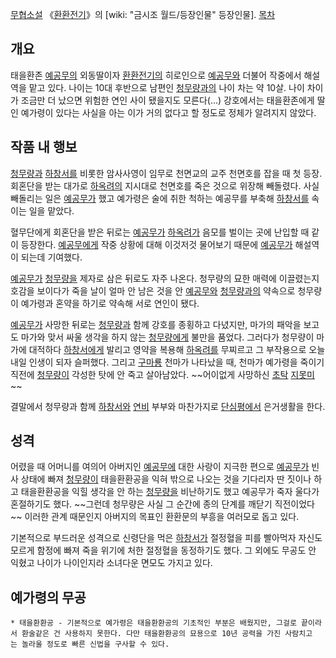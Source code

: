 [[무협소설]] 《[[환환전기]]》의 [wiki: "금시조 월드/등장인물" 등장인물].
[[목차]]
== 개요 ==
태을환존 [[예공무]]의 외동딸이자 [[환환전기]]의 히로인으로 [[예공무]]와 더불어 작중에서 해설역을 맡고 있다. 나이는 10대 후반으로 남편인 [[청무량]]과의 나이 차는 약 10살. 나이 차이가 조금만 더 났으면 위험한 연인 사이 됐을지도 모른다(…) 강호에서는 태을환존에게 딸인 예가령이 있다는 사실을 아는 이가 거의 없다고 할 정도로 정체가 알려지지 않았다.

== 작품 내 행보 ==
[[청무량]]과 [[하창서]]를 비롯한 암사사영이 임무로 천면교의 교주 천면호를 잡을 때 첫 등장. 회혼단을 받는 대가로 [[하옥려]]의 지시대로 천면호를 죽은 것으로 위장해 빼돌렸다. 사실 빼돌리는 일은 [[예공무]]가 했고 예가령은 술에 취한 척하는 예공무를 부축해 [[하창서]]를 속이는 일을 맡았다.

혈무단에게 회혼단을 받은 뒤로는 [[예공무]]가 [[하옥려]]가 음모를 벌이는 곳에 난입할 때 같이 등장한다. [[예공무]]에게 작중 상황에 대해 이것저것 물어보기 때문에 [[예공무]]가 해설역이 되는데 기여했다.

[[예공무]]가 [[청무량]]을 제자로 삼은 뒤로도 자주 나온다. 청무량의 묘한 매력에 이끌렸는지 호감을 보이다가 죽을 날이 얼마 안 남은 것을 안 [[예공무]]와 [[청무량]]과의 약속으로 청무량이 예가령과 혼약을 하기로 약속해 서로 연인이 됐다.

[[예공무]]가 사망한 뒤로는 [[청무량]]과 함께 강호를 종횡하고 다녔지만, 마가의 패악을 보고도 마가와 맞서 싸울 생각을 하지 않는 [[청무량]]에게 불만을 품었다. 그러다가 청무량이 마가에 대적하다 [[하창서]]에게 발리고 영약을 복용해 [[하옥려]]를 무찌르고 그 부작용으로 오늘내일 인생이 되자 슬퍼했다. 그리고 [[구마룡]] 천마가 나타났을 때, 천마가 예가령을 죽이기 직전에 [[청무량]]이 각성한 탓에 안 죽고 살아남았다. ~~어이없게 사망하신 [[초탁]] [[지못미]]~~

결말에서 청무량과 함께 [[하창서]]와 [[연비]] 부부와 마찬가지로 [[단심평]]에서 은거생활을 한다.

== 성격 ==
어렸을 때 어머니를 여의어 아버지인 [[예공무]]에 대한 사랑이 지극한 편으로 [[예공무]]가 빈사 상태에 빠져 [[청무량]]이 태을환환공을 익혀 밖으로 나오는 것을 기다리자 딴 짓이나 하고 태을환환공을 익힐 생각을 안 하는 [[청무량]]을 비난하기도 했고 예공무가 죽자 울다가 혼절하기도 했다. ~~그런데 청무량은 사실 그 순간에 종의 단계를 깨닫기 직전이었다~~ 이러한 관계 때문인지 아버지의 목표인 환환문의 부흥을 여러모로 돕고 있다. 

기본적으로 부드러운 성격으로 신령단을 먹은 [[하창서]]가 절정혈을 피를 빨아먹자 자신도 모르게 함정에 빠져 죽을 위기에 처한 절정혈을 동정하기도 했다. 그 외에도 무공도 안 익혔고 나이가 나이인지라 소녀다운 면모도 가지고 있다.

== 예가령의 무공 ==
 * 태을환환공 - 기본적으로 예가령은 태을환환공의 기초적인 부분은 배웠지만, 그걸로 끝이라서 환술같은 건 사용하지 못한다. 다만 태을환환공의 묘용으로 10년 공력을 가진 사람치고는 놀라울 정도로 빠른 신법을 구사할 수 있다.
